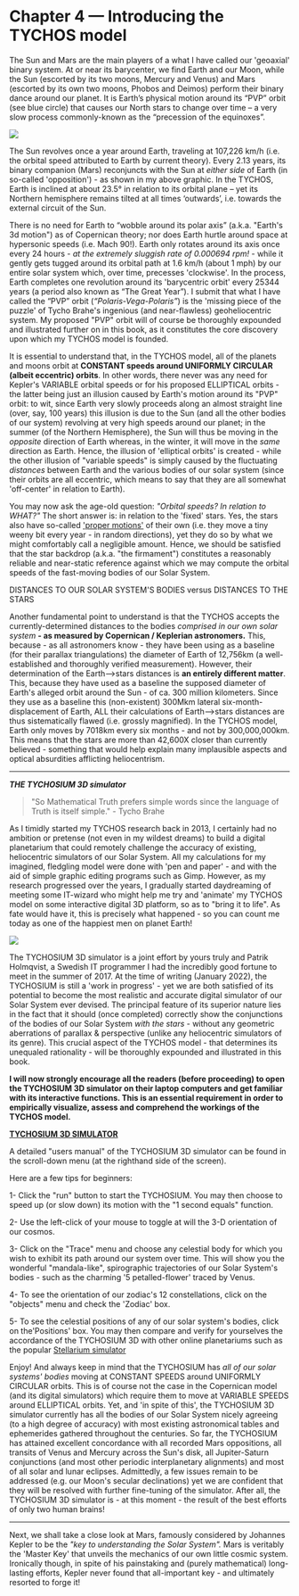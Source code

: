 Chapter 4 — Introducing the TYCHOS model
========================================

The Sun and Mars are the main players of a what I have called our 'geoaxial' binary system. At or near its barycenter, we find Earth and our Moon, while the Sun (escorted by its two moons, Mercury and Venus) and Mars (escorted by its own two moons, Phobos and Deimos) perform their binary dance around our planet. It is Earth’s physical motion around its “PVP” orbit (see blue circle) that causes our North stars to change over time – a very slow process commonly-known as the “precession of the equinoxes”. 

![](https://www.tychos.info/book_imagery/018_GeoaxialBinarySystem_NEW_01.jpg)

The Sun revolves once a year around Earth, traveling at 107,226 km/h (i.e. the orbital speed attributed to Earth by current theory). Every 2.13 years, its binary companion (Mars) reconjuncts with the Sun at _either side_ of Earth (in so-called 'opposition') - as shown in my above graphic. In the TYCHOS, Earth is inclined at about 23.5° in relation to its orbital plane – yet its Northern hemisphere remains tilted at all times ‘outwards’, i.e. towards the external circuit of the Sun.

There is no need for Earth to “wobble around its polar axis” (a.k.a. "Earth's 3d motion") as of Copernican theory; nor does Earth hurtle around space at hypersonic speeds (i.e. Mach 90!). Earth only rotates around its axis once every 24 hours - _at the extremely sluggish rate of 0.000694 rpm!_ - while it gently gets tugged around its orbital path at 1.6 km/h (about 1 mph) by our entire solar system which, over time, precesses 'clockwise'. In the process, Earth completes one revolution around its 'barycentric orbit' every 25344 years (a period also known as “The Great Year”). I submit that what I have called the “PVP” orbit (_“Polaris-Vega-Polaris”_) is the 'missing piece of the puzzle' of Tycho Brahe's ingenious (and near-flawless) geoheliocentric system. My proposed "PVP" orbit will of course be thoroughly expounded and illustrated further on in this book, as it constitutes the core discovery upon which my TYCHOS model is founded.

It is essential to understand that, in the TYCHOS model, all of the planets and moons orbit at **CONSTANT speeds around UNIFORMLY CIRCULAR (albeit eccentric) orbits**. In other words, there never was any need for Kepler's VARIABLE orbital speeds or for his proposed ELLIPTICAL orbits - the latter being just an illusion caused by Earth's motion around its "PVP" orbit: to wit, since Earth very slowly proceeds along an almost straight line (over, say, 100 years) this illusion is due to the Sun (and all the other bodies of our system) revolving at very high speeds around our planet; in the summer (of the Northern Hemisphere), the Sun will thus be moving in the _opposite_ direction of Earth whereas, in the winter, it will move in the _same_ direction as Earth. Hence, the illusion of 'elliptical orbits' is created - while the other illusion of "variable speeds" is simply caused by the fluctuating _distances_ between Earth and the various bodies of our solar system (since their orbits are all eccentric, which means to say that they are all somewhat 'off-center' in relation to Earth). 

You may now ask the age-old question: _"Orbital speeds? In relation to WHAT?"_ The short answer is: in relation to the 'fixed' stars. Yes, the stars also have so-called ['proper motions'](https://www.st-andrews.ac.uk/~bds2/ltsn/ljm/JAVA/PROPER/proper.htm) of their own (i.e. they move a tiny weeny bit every year - in random  directions), yet they do so by what we might comfortably call a negligible amount. Hence, we should be satisfied that the star backdrop (a.k.a. "the firmament") constitutes a reasonably reliable and near-static reference against which we may compute the orbital speeds of the fast-moving bodies of our Solar System. 

DISTANCES TO OUR SOLAR SYSTEM'S BODIES versus DISTANCES TO THE STARS

Another fundamental point to understand is that the TYCHOS accepts the currently-determined distances to the bodies _comprised in our own solar system_ **- as measured by Copernican / Keplerian astronomers.** This, because - as all astronomers know - they have been using as a baseline (for their parallax triangulations) the diameter of Earth of 12,756km (a well-established and thoroughly verified measurement). However, their determination of the Earth-->stars distances is **an entirely different matter**. This, because they have used as a baseline the supposed diameter of Earth's alleged orbit around the Sun - of ca. 300 million kilometers. Since they use as a baseline this (non-existent) 300Mkm lateral six-month-displacement of Earth, ALL their calculations of Earth-->stars distances are thus sistematically flawed (i.e. grossly magnified). In the TYCHOS model, Earth only moves by 7018km every six months - and not by 300,000,000km. This means that the stars are more than 42,600X closer than currently believed - something that would help explain many implausible aspects and optical absurdities afflicting heliocentrism.        


*************************************************************************************************************************************

***THE TYCHOSIUM 3D simulator***  

>"So Mathematical Truth prefers simple words since the language of Truth is itself simple." - Tycho Brahe

As I timidly started my TYCHOS research back in 2013, I certainly had no ambition or pretense (not even in my wildest dreams) to build a digital planetarium that could remotely challenge the accuracy of existing, heliocentric simulators of our Solar System. All my calculations for my imagined, fledgling model were done with 'pen and paper' - and with the aid of simple graphic editing programs such as Gimp. However, as my research progressed over the years, I gradually started daydreaming of meeting some IT-wizard who might help me try and 'animate' my TYCHOS model on some interactive digital 3D platform, so as to "bring it to life". As fate would have it, this is precisely what happened - so you can count me today as one of the happiest men on planet Earth!      

![](https://septclues.com/TYCHOS/TYCHOSIUM_Sun_Mars_Binary_Pair_01.jpg)

The TYCHOSIUM 3D simulator is a joint effort by yours truly and Patrik Holmqvist, a Swedish IT programmer I had the incredibly good fortune to meet in the summer of 2017. At the time of writing (January 2022), the TYCHOSIUM is still a 'work in progress' - yet we are both satisfied of its potential to become the most realistic and accurate digital simulator of our Solar System ever devised. The principal feature of its superior nature lies in the fact that it should (once completed) correctly show the conjunctions of the bodies of our Solar System _with the stars_ - without any geometric aberrations of parallax & perspective (unlike any heliocentric simulators of its genre). This crucial aspect of the TYCHOS model - that determines its unequaled rationality - will be thoroughly expounded and illustrated in this book.

**I will now strongly encourage all the readers (before proceeding) to open the TYCHOSIUM 3D simulator on their laptop computers and get familiar with its interactive functions. This is an essential requirement in order to empirically visualize, assess and comprehend the workings of the TYCHOS model.** 

**[TYCHOSIUM 3D SIMULATOR](tinyurl.com/TYCHOSIUM)** 

A detailed "users manual" of the TYCHOSIUM 3D simulator can be found in the scroll-down menu (at the righthand side of the screen).

Here are a few tips for beginners:

1- Click the "run" button to start the TYCHOSIUM. You may then choose to speed up (or slow down) its motion with the "1 second equals" function. 
 
2- Use the left-click of your mouse to toggle at will the 3-D orientation of our cosmos. 
 
3- Click on the "Trace" menu and choose any celestial body for which you wish to exhibit its path around our system over time. This will show you the wonderful "mandala-like", spirographic trajectories of our Solar System's bodies - such as the charming '5 petalled-flower' traced by Venus.
 
4- To see the orientation of our zodiac's 12 constellations, click on the "objects" menu and check the 'Zodiac' box.

5- To see the celestial positions of any of our solar system's bodies, click on the'Positions' box. You may then compare and verify for yourselves the accordance of the TYCHOSIUM 3D with other online planetariums such as the popular [Stellarium simulator](https://stellarium-web.org/)

Enjoy! And always keep in mind that the TYCHOSIUM has _all of our solar systems' bodies_ moving at CONSTANT SPEEDS around UNIFORMLY CIRCULAR orbits. This is of course not the case in the Copernican model (and its digital simulators) which require them to move at VARIABLE SPEEDS around ELLIPTICAL orbits. Yet, and 'in spite of this', the TYCHOSIUM 3D simulator currently has all the bodies of our Solar System nicely agreeing (to a high degree of accuracy) with most existing astronomical tables and ephemerides gathered throughout the centuries. So far, the TYCHOSIUM has attained excellent concordance with all recorded Mars oppositions, all transits of Venus and Mercury across the Sun's disk, all Jupiter-Saturn conjunctions (and most other periodic interplanetary alignments) and most of all solar and lunar eclipses. Admittedly, a few issues remain to be addressed (e.g. our Moon's secular declinations) yet we are confident that they will be resolved with further fine-tuning of the simulator. After all, the TYCHOSIUM 3D simulator is - at this moment - the result of the best efforts of only two human brains!     




**************************************************************************************************************************************
Next, we shall take a close look at Mars, famously considered by Johannes Kepler to be the _"key to understanding the Solar System"._ Mars is veritably the 'Master Key' that unveils the mechanics of our own little cosmic system. Ironically though, in spite of his painstaking and (purely mathematical) long-lasting efforts, Kepler never found that all-important key - and ultimately resorted to forge it!    
